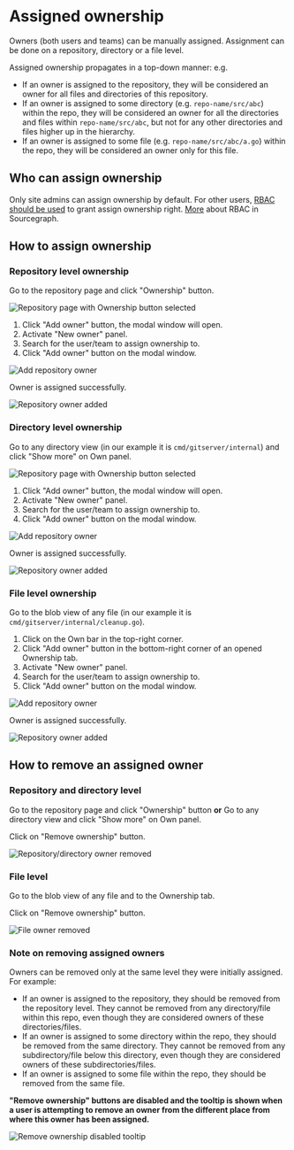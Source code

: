 # Assigned ownership

Owners (both users and teams) can be manually assigned. Assignment can be done on a repository, directory or a file level.

Assigned ownership propagates in a top-down manner: e.g.
- If an owner is assigned to the repository, they will be considered an owner for all files and directories of this repository.
- If an owner is assigned to some directory (e.g. `repo-name/src/abc`) within the repo, they will be considered an owner for all the directories and files within `repo-name/src/abc`, but not for any other directories and files higher up in the hierarchy.
- If an owner is assigned to some file (e.g. `repo-name/src/abc/a.go`) within the repo, they will be considered an owner only for this file.

## Who can assign ownership

Only site admins can assign ownership by default. For other users, [RBAC should be used](/admin/access_control/ownership) to grant assign ownership right.
[More](/admin/access_control) about RBAC in Sourcegraph.

## How to assign ownership

### Repository level ownership

Go to the repository page and click "Ownership" button.

![Repository page with Ownership button selected](https://storage.googleapis.com/sourcegraph-assets/docs/own/assigned-ownership-1-dark.png)

1. Click "Add owner" button, the modal window will open.
2. Activate "New owner" panel.
3. Search for the user/team to assign ownership to.
4. Click "Add owner" button on the modal window.

![Add repository owner](https://storage.googleapis.com/sourcegraph-assets/docs/own/assigned-owners-2-dark.png)

Owner is assigned successfully.

![Repository owner added](https://storage.googleapis.com/sourcegraph-assets/docs/own/assigned-owners-3-dark.png)

### Directory level ownership

Go to any directory view (in our example it is `cmd/gitserver/internal`) and click "Show more" on Own panel.

![Repository page with Ownership button selected](https://storage.googleapis.com/sourcegraph-assets/docs/own/assigned-owners-dir-1-dark.png)

1. Click "Add owner" button, the modal window will open.
2. Activate "New owner" panel.
3. Search for the user/team to assign ownership to.
4. Click "Add owner" button on the modal window.

![Add repository owner](https://storage.googleapis.com/sourcegraph-assets/docs/own/assigned-owners-2-dark.png)

Owner is assigned successfully.

![Repository owner added](https://storage.googleapis.com/sourcegraph-assets/docs/own/assigned-owners-3-dark.png)

### File level ownership

Go to the blob view of any file (in our example it is `cmd/gitserver/internal/cleanup.go`).

1. Click on the Own bar in the top-right corner.
2. Click "Add owner" button in the bottom-right corner of an opened Ownership tab.
3. Activate "New owner" panel.
4. Search for the user/team to assign ownership to.
5. Click "Add owner" button on the modal window.

![Add repository owner](https://storage.googleapis.com/sourcegraph-assets/docs/own/assigned-owners-dir-2-dark.png)

Owner is assigned successfully.

![Repository owner added](https://storage.googleapis.com/sourcegraph-assets/docs/own/assigned-owners-dir-3-dark.png)

## How to remove an assigned owner

### Repository and directory level

Go to the repository page and click "Ownership" button **or** Go to any directory view and click "Show more" on Own panel.

Click on "Remove ownership" button.

![Repository/directory owner removed](https://storage.googleapis.com/sourcegraph-assets/docs/own/assigned-owners-remove-repo-1-dark.png)

### File level

Go to the blob view of any file and to the Ownership tab.

Click on "Remove ownership" button.

![File owner removed](https://storage.googleapis.com/sourcegraph-assets/docs/own/assigned-owners-remove-file-1-dark.png)

### Note on removing assigned owners

Owners can be removed only at the same level they were initially assigned. For example:
- If an owner is assigned to the repository, they should be removed from the repository level. They cannot be removed from any directory/file within this repo, even though they are considered owners of these directories/files.
- If an owner is assigned to some directory within the repo, they should be removed from the same directory. They cannot be removed from any subdirectory/file below this directory, even though they are considered owners of these subdirectories/files.
- If an owner is assigned to some file within the repo, they should be removed from the same file.

**"Remove ownership" buttons are disabled and the tooltip is shown when a user is attempting to remove an owner from the different place from where this owner has been assigned.**

![Remove ownership disabled tooltip](https://storage.googleapis.com/sourcegraph-assets/docs/own/assigned-owners-cannot-remove-dark.png)

